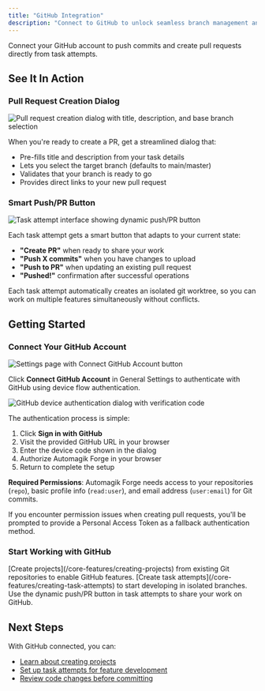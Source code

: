 ```yaml
---
title: "GitHub Integration"
description: "Connect to GitHub to unlock seamless branch management and pull request workflows directly from your kanban board"
---
```


Connect your GitHub account to push commits and create pull requests directly from task attempts.

## See It In Action

### Pull Request Creation Dialog

<Frame>
<img src="/images/af-create-pr.png" alt="Pull request creation dialog with title, description, and base branch selection" />
</Frame>

When you're ready to create a PR, get a streamlined dialog that:
- Pre-fills title and description from your task details
- Lets you select the target branch (defaults to main/master)
- Validates that your branch is ready to go
- Provides direct links to your new pull request

### Smart Push/PR Button

<Frame>
<img src="/images/task-attempt-push-button.png" alt="Task attempt interface showing dynamic push/PR button" />
</Frame>

Each task attempt gets a smart button that adapts to your current state:
- **"Create PR"** when ready to share your work
- **"Push X commits"** when you have changes to upload  
- **"Push to PR"** when updating an existing pull request
- **"Pushed!"** confirmation after successful operations

<Note>
Each task attempt automatically creates an isolated git worktree, so you can work on multiple features simultaneously without conflicts.
</Note>

## Getting Started

### Connect Your GitHub Account

<Frame>
<img src="/images/github-connect-settings.png" alt="Settings page with Connect GitHub Account button" />
</Frame>

Click **Connect GitHub Account** in General Settings to authenticate with GitHub using device flow authentication.

<Frame>
<img src="/images/github-device-code.png" alt="GitHub device authentication dialog with verification code" />
</Frame>

The authentication process is simple:
1. Click **Sign in with GitHub** 
2. Visit the provided GitHub URL in your browser
3. Enter the device code shown in the dialog
4. Authorize Automagik Forge in your browser
5. Return to complete the setup

**Required Permissions**: Automagik Forge needs access to your repositories (`repo`), basic profile info (`read:user`), and email address (`user:email`) for Git commits.

<Note>
If you encounter permission issues when creating pull requests, you'll be prompted to provide a Personal Access Token as a fallback authentication method.
</Note>

### Start Working with GitHub

<Steps>
<Step title="Create or Import Projects">
[Create projects](/core-features/creating-projects) from existing Git repositories to enable GitHub features.
</Step>

<Step title="Work on Tasks">
[Create task attempts](/core-features/creating-task-attempts) to start developing in isolated branches.
</Step>

<Step title="Push and Create PRs">
Use the dynamic push/PR button in task attempts to share your work on GitHub.
</Step>
</Steps>

## Next Steps

With GitHub connected, you can:
- [Learn about creating projects](/core-features/creating-projects)
- [Set up task attempts for feature development](/core-features/creating-task-attempts) 
- [Review code changes before committing](/core-features/reviewing-code-changes)
